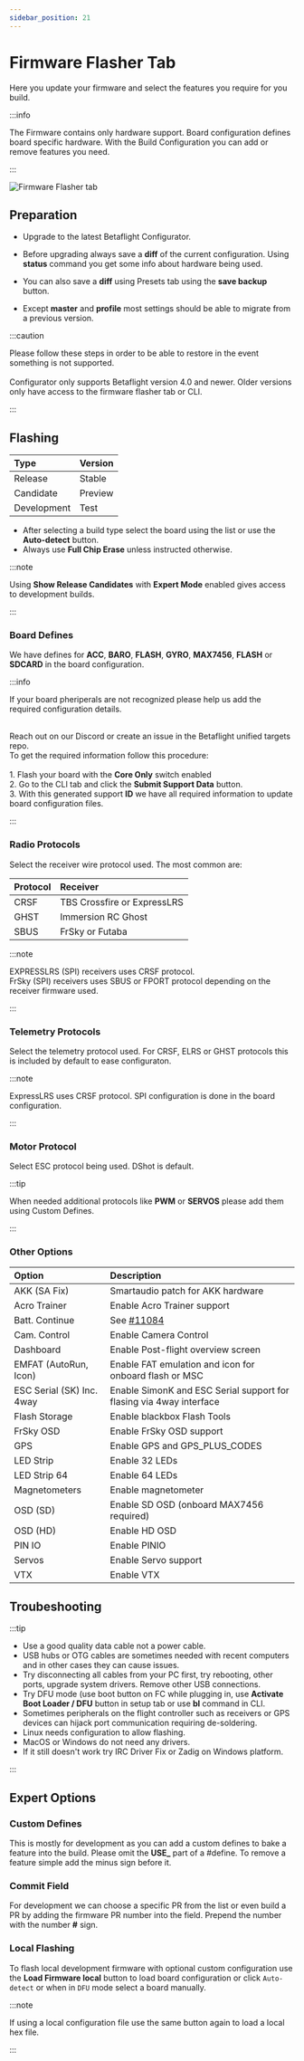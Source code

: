 ```yaml
---
sidebar_position: 21
---
```


# Firmware Flasher Tab

Here you update your firmware and select the features you require for you build.

:::info

The Firmware contains only hardware support. Board configuration defines board specific hardware. With the Build Configuration you can add or remove features you need.

:::

![Firmware Flasher tab](/img/betaflight_configurator_firmware_flasher_tab.png)

## Preparation

- Upgrade to the latest Betaflight Configurator.

- Before upgrading always save a <b>diff</b> of the current configuration. Using <b>status</b> command you get some info about hardware being used.
- You can also save a <b>diff</b> using Presets tab using the <b>save backup</b> button.
- Except <b>master</b> and <b>profile</b> most settings should be able to migrate from a previous version.

:::caution

Please follow these steps in order to be able to restore in the event something is not supported.<br/><br/>
Configurator only supports Betaflight version 4.0 and newer. Older versions only have access to the firmware flasher tab or CLI.

:::

## Flashing

| Type        | Version |
| :---------- | :------ |
| Release     | Stable  |
| Candidate   | Preview |
| Development | Test    |

- After selecting a build type select the board using the list or use the <b>Auto-detect</b> button.
- Always use <b>Full Chip Erase</b> unless instructed otherwise.

:::note

Using <b>Show Release Candidates</b> with <b>Expert Mode</b> enabled gives access to development builds.

:::

### Board Defines

We have defines for <b>ACC</b>, <b>BARO</b>, <b>FLASH</b>, <b>GYRO</b>, <b>MAX7456</b>, <b>FLASH</b> or <b>SDCARD</b> in the board configuration.

:::info

If your board pheriperals are not recognized please help us add the required configuration details.

<br />
Reach out on our Discord or create an issue in the Betaflight unified targets repo.
<br />
To get the required information follow this procedure:
<br />
<br />
1. Flash your board with the <b>Core Only</b> switch enabled
<br />
2. Go to the CLI tab and click the <b>Submit Support Data</b> button.
<br />
3. With this generated support <b>ID</b> we have all required information to update board configuration files.

:::

### Radio Protocols

Select the receiver wire protocol used. The most common are:

| Protocol | Receiver                    |
| :------- | :-------------------------- |
| CRSF     | TBS Crossfire or ExpressLRS |
| GHST     | Immersion RC Ghost          |
| SBUS     | FrSky or Futaba             |

:::note

EXPRESSLRS (SPI) receivers uses CRSF protocol.<br/>
FrSky (SPI) receivers uses SBUS or FPORT protocol depending on the receiver firmware used.

:::

### Telemetry Protocols

Select the telemetry protocol used. For CRSF, ELRS or GHST protocols this is included by default to ease configuraton.

:::note

ExpressLRS uses CRSF protocol. SPI configuration is done in the board configuration.

:::

### Motor Protocol

Select ESC protocol being used. DShot is default.

:::tip

When needed additional protocols like <b>PWM</b> or <b>SERVOS</b> please add them using Custom Defines.

:::

### Other Options

| Option                    | Description                                                         |
| :------------------------ | :------------------------------------------------------------------ |
| AKK (SA Fix)              | Smartaudio patch for AKK hardware                                   |
| Acro Trainer              | Enable Acro Trainer support                                         |
| Batt. Continue            | See [#11084](https://github.com/betaflight/betaflight/pull/11084)   |
| Cam. Control              | Enable Camera Control                                               |
| Dashboard                 | Enable Post-flight overview screen                                  |
| EMFAT (AutoRun, Icon)     | Enable FAT emulation and icon for onboard flash or MSC              |
| ESC Serial (SK) Inc. 4way | Enable SimonK and ESC Serial support for flasing via 4way interface |
| Flash Storage             | Enable blackbox Flash Tools                                         |
| FrSky OSD                 | Enable FrSky OSD support                                            |
| GPS                       | Enable GPS and GPS_PLUS_CODES                                       |
| LED Strip                 | Enable 32 LEDs                                                      |
| LED Strip 64              | Enable 64 LEDs                                                      |
| Magnetometers             | Enable magnetometer                                                 |
| OSD (SD)                  | Enable SD OSD (onboard MAX7456 required)                            |
| OSD (HD)                  | Enable HD OSD                                                       |
| PIN IO                    | Enable PINIO                                                        |
| Servos                    | Enable Servo support                                                |
| VTX                       | Enable VTX                                                          |

## Troubeshooting

:::tip

- Use a good quality data cable not a power cable.
- USB hubs or OTG cables are sometimes needed with recent computers and in other cases they can cause issues.
- Try disconnecting all cables from your PC first, try rebooting, other ports, upgrade system drivers. Remove other USB connections.
- Try DFU mode (use boot button on FC while plugging in, use <b>Activate Boot Loader / DFU</b> button in setup tab or use <b>bl</b> command in CLI.
- Sometimes peripherals on the flight controller such as receivers or GPS devices can hijack port communication requiring de-soldering.
- Linux needs configuration to allow flashing.
- MacOS or Windows do not need any drivers.
- If it still doesn't work try IRC Driver Fix or Zadig on Windows platform.

:::

## Expert Options

### Custom Defines

This is mostly for development as you can add a custom defines to bake a feature into the build. Please omit the **USE\_** part of a #define.
To remove a feature simple add the minus sign before it.

### Commit Field

For development we can choose a specific PR from the list or even build a PR by adding the firmware PR number into the field. Prepend the number with the number **#** sign.

### Local Flashing

To flash local development firmware with optional custom configuration use the <b>Load Firmware local</b> button to load board configuration or click `Auto-detect` or when in `DFU` mode select a board manually.

:::note

If using a local configuration file use the same button again to load a local hex file.

:::
